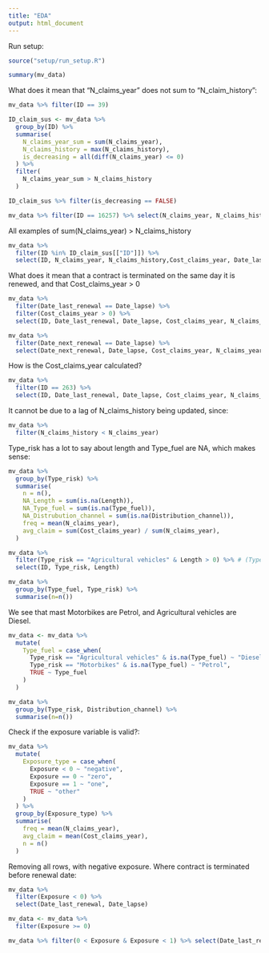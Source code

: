 ```yaml
---
title: "EDA"
output: html_document
---
```


Run setup:

```r
source("setup/run_setup.R")
```

```r
summary(mv_data)
```

What does it mean that "N_claims_year" does not sum to "N_claim_history":
```r
mv_data %>% filter(ID == 39)
```
```r
ID_claim_sus <- mv_data %>% 
  group_by(ID) %>% 
  summarise(
    N_claims_year_sum = sum(N_claims_year),
    N_claims_history = max(N_claims_history),
    is_decreasing = all(diff(N_claims_year) <= 0)
  ) %>% 
  filter(
    N_claims_year_sum > N_claims_history
  )
```

```r
ID_claim_sus %>% filter(is_decreasing == FALSE)
```

```r
mv_data %>% filter(ID == 16257) %>% select(N_claims_year, N_claims_history)
```


All examples of sum(N_claims_year) > N_claims_history
```r
mv_data %>% 
  filter(ID %in% ID_claim_sus[["ID"]]) %>% 
  select(ID, N_claims_year, N_claims_history,Cost_claims_year, Date_last_renewal, Date_lapse)
```


What does it mean that a contract is terminated on the same day it is renewed, and that Cost_claims_year > 0
```r
mv_data %>% 
  filter(Date_last_renewal == Date_lapse) %>% 
  filter(Cost_claims_year > 0) %>% 
  select(ID, Date_last_renewal, Date_lapse, Cost_claims_year, N_claims_year)
```
```r
mv_data %>% 
  filter(Date_next_renewal == Date_lapse) %>% 
  select(Date_next_renewal, Date_lapse, Cost_claims_year, N_claims_year)
```


How is the Cost_claims_year calculated?
```r
mv_data %>% 
  filter(ID == 263) %>% 
  select(ID, Date_last_renewal, Date_lapse, Cost_claims_year, N_claims_year, N_claims_history)
```
It cannot be due to a lag of N_claims_history being updated, since:
```r
mv_data %>% 
  filter(N_claims_history < N_claims_year)
```



Type_risk has a lot to say about length and Type_fuel are NA, which makes sense:

```r
mv_data %>%
  group_by(Type_risk) %>%
  summarise(
    n = n(),
    NA_Length = sum(is.na(Length)),
    NA_Type_fuel = sum(is.na(Type_fuel)),
    NA_Distrubution_channel = sum(is.na(Distribution_channel)),
    freq = mean(N_claims_year),
    avg_claim = sum(Cost_claims_year) / sum(N_claims_year),
  )
```
```r
mv_data %>% 
  filter(Type_risk == "Agricultural vehicles" & Length > 0) %>% # (Type_risk == "Motorbikes")
  select(ID, Type_risk, Length)
```


```r
mv_data %>% 
  group_by(Type_fuel, Type_risk) %>% 
  summarise(n=n())
```
We see that mast Motorbikes are Petrol, and Agricultural vehicles are Diesel.
```r
mv_data <- mv_data %>% 
  mutate(
    Type_fuel = case_when(
      Type_risk == "Agricultural vehicles" & is.na(Type_fuel) ~ "Diesel",
      Type_risk == "Motorbikes" & is.na(Type_fuel) ~ "Petrol",
      TRUE ~ Type_fuel
    )
  )
```


```r
mv_data %>% 
  group_by(Type_risk, Distribution_channel) %>% 
  summarise(n=n())
```


Check if the exposure variable is valid?:
```r
mv_data %>% 
  mutate(
    Exposure_type = case_when(
      Exposure < 0 ~ "negative",
      Exposure == 0 ~ "zero",
      Exposure == 1 ~ "one",
      TRUE ~ "other"
    )
  ) %>% 
  group_by(Exposure_type) %>%
  summarise(
    freq = mean(N_claims_year),
    avg_claim = mean(Cost_claims_year),
    n = n()
  )
```
Removing all rows, with negative exposure. Where contract is terminated before renewal date:
```r
mv_data %>% 
  filter(Exposure < 0) %>% 
  select(Date_last_renewal, Date_lapse)

mv_data <- mv_data %>%
  filter(Exposure >= 0)
```

```r
mv_data %>% filter(0 < Exposure & Exposure < 1) %>% select(Date_last_renewal, Date_lapse)
```

